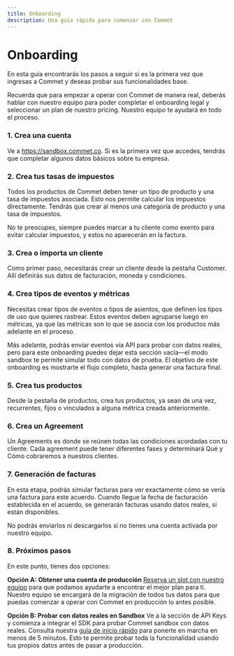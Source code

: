 ```yaml
---
title: Onboarding
description: Una guía rápida para comenzar con Commet
---
```



# Onboarding

En esta guía encontrarás los pasos a seguir si es la primera vez que ingresas a Commet y deseas probar sus funcionalidades base.

<Callout type="info">
Recuerda que para empezar a operar con Commet de manera real, deberás hablar con nuestro equipo para poder completar el onboarding legal y seleccionar un plan de nuestro pricing. Nuestro equipo te ayudará en todo el proceso.
</Callout>

<Steps>
<Step>

### 1. Crea una cuenta

Ve a https://sandbox.commet.co. Si es la primera vez que accedes, tendrás que completar algunos datos básicos sobre tu empresa.

</Step>

<Step>

### 2. Crea tus tasas de impuestos

Todos los productos de Commet deben tener un tipo de producto y una tasa de impuestos asociada. Esto nos permite calcular los impuestos directamente. Tendrás que crear al menos una categoría de producto y una tasa de impuestos.

<Callout type="info">
No te preocupes, siempre puedes marcar a tu cliente como exento para evitar calcular impuestos, y estos no aparecerán en la factura.
</Callout>

</Step>

<Step>

### 3. Crea o importa un cliente

Como primer paso, necesitarás crear un cliente desde la pestaña Customer. Allí definirás sus datos de facturación, moneda y condiciones.

</Step>

<Step>

### 4. Crea tipos de eventos y métricas

Necesitas crear tipos de eventos o tipos de asientos, que definen los tipos de uso que quieres rastrear. Estos eventos deben agruparse luego en métricas, ya que las métricas son lo que se asocia con los productos más adelante en el proceso.

<Callout type="info">
Más adelante, podrás enviar eventos vía API para probar con datos reales, pero para este onboarding puedes dejar esta sección vacía—el modo sandbox te permite simular todo con datos de prueba. El objetivo de este onboarding es mostrarte el flujo completo, hasta generar una factura final.
</Callout>

</Step>

<Step>

### 5. Crea tus productos

Desde la pestaña de productos, crea tus productos, ya sean de una vez, recurrentes, fijos o vinculados a alguna métrica creada anteriormente.

</Step>

<Step>

### 6. Crea un Agreement

Un Agreements es donde se reúnen todas las condiciones acordadas con tu cliente. Cada agreement puede tener diferentes fases y determinará Qué y Cómo cobraremos a nuestros clientes.

</Step>

<Step>

### 7. Generación de facturas

En esta etapa, podrás simular facturas para ver exactamente cómo se vería una factura para este acuerdo. Cuando llegue la fecha de facturación establecida en el acuerdo, se generarán facturas usando datos reales, si están disponibles.

<Callout type="warning">
No podrás enviarlos ni descargarlos si no tienes una cuenta activada por nuestro equipo.
</Callout>

</Step>

<Step>

### 8. Próximos pasos

En este punto, tienes dos opciones:

**Opción A: Obtener una cuenta de producción**
[Reserva un slot con nuestro equipo](https://cal.com/guido-irigoyen/onboarding-meeting) para que podamos ayudarte a encontrar el mejor plan para ti. Nuestro equipo se encargará de la migración de todos tus datos para que puedas comenzar a operar con Commet en producción lo antes posible.

**Opción B: Probar con datos reales en Sandbox**
Ve a la sección de API Keys y comienza a integrar el SDK para probar Commet sandbox con datos reales. Consulta nuestra [guía de inicio rápido](/library/quickstart) para ponerte en marcha en menos de 5 minutos. Esto te permite probar toda la funcionalidad usando tus propios datos antes de pasar a producción.

</Step>
</Steps>